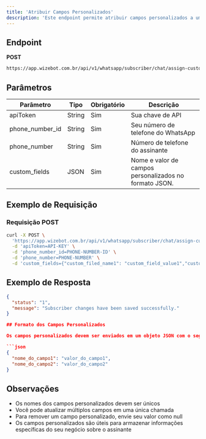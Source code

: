 ```yaml
---
title: 'Atribuir Campos Personalizados'
description: 'Este endpoint permite atribuir campos personalizados a um assinante específico.'
---
```



## Endpoint

<Icon icon="circle-right" color="#F87171" size={20} /> **POST**

```bash
https://app.wizebot.com.br/api/v1/whatsapp/subscriber/chat/assign-custom-fields
```

## Parâmetros

| Parâmetro | Tipo | Obrigatório | Descrição |
|-----------|------|-------------|-----------|
| apiToken | String | Sim | Sua chave de API |
| phone_number_id | String | Sim | Seu número de telefone do WhatsApp |
| phone_number | String | Sim | Número de telefone do assinante |
| custom_fields | JSON | Sim | Nome e valor de campos personalizados no formato JSON. |

## Exemplo de Requisição

### <Icon icon="circle-right" color="#F87171" size={20} /> Requisição POST

```bash
curl -X POST \
  'https://app.wizebot.com.br/api/v1/whatsapp/subscriber/chat/assign-custom-fields' \
  -d 'apiToken=API-KEY' \
  -d 'phone_number_id=PHONE-NUMBER-ID' \
  -d 'phone_number=PHONE-NUMBER' \
  -d 'custom_fields={"custom_filed_name1": "custom_field_value1","custom_filed_name2": "custom_field_value2"}'
```

## Exemplo de Resposta

```json
{
  "status": "1",
  "message": "Subscriber changes have been saved successfully."
}

## Formato dos Campos Personalizados

Os campos personalizados devem ser enviados em um objeto JSON com o seguinte formato:

```json
{
  "nome_do_campo1": "valor_do_campo1",
  "nome_do_campo2": "valor_do_campo2"
}
```

## Observações

- Os nomes dos campos personalizados devem ser únicos
- Você pode atualizar múltiplos campos em uma única chamada
- Para remover um campo personalizado, envie seu valor como null
- Os campos personalizados são úteis para armazenar informações específicas do seu negócio sobre o assinante
